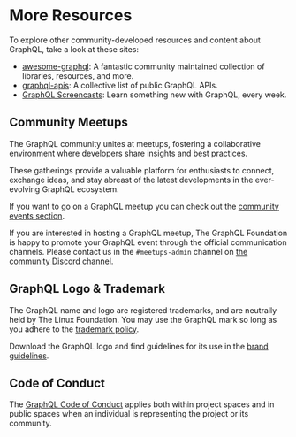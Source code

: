 # More Resources

To explore other community-developed resources and content about GraphQL, take a look at these sites:

- [awesome-graphql](https://github.com/chentsulin/awesome-graphql): A fantastic community maintained collection of libraries, resources, and more.
- [graphql-apis](https://github.com/APIs-guru/graphql-apis): A collective list of public GraphQL APIs.
- [GraphQL Screencasts](https://graphql.wtf): Learn something new with GraphQL, every week.

## Community Meetups

The GraphQL community unites at meetups, fostering a collaborative environment where developers share insights and best practices.

These gatherings provide a valuable platform for enthusiasts to connect, exchange ideas, and stay abreast of the latest developments in the ever-evolving GraphQL ecosystem.

If you want to go on a GraphQL meetup you can check out the [community events section](/community/upcoming-events/#meetups).

If you are interested in hosting a GraphQL meetup, The GraphQL Foundation is happy to promote your GraphQL event through the official communication channels.
 Please contact us in the `#meetups-admin` channel on [the community Discord channel](/community/#official-channels).

## GraphQL Logo & Trademark

The GraphQL name and logo are registered trademarks, and are neutrally held by The Linux Foundation. You may use the GraphQL mark so long as you adhere to the [trademark policy](https://lfprojects.org/policies/trademark-policy/).

Download the GraphQL logo and find guidelines for its use in the [brand guidelines](/brand).

## Code of Conduct

The [GraphQL Code of Conduct](/codeofconduct/) applies both within project spaces and in public spaces when an individual is representing the project or its community.
